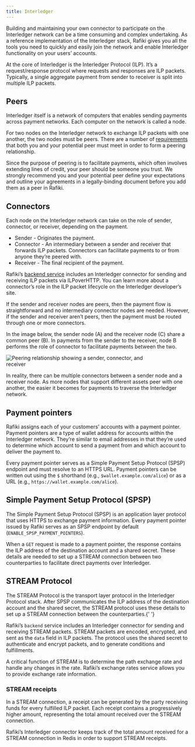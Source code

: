 ```yaml
---
title: Interledger
---
```



Building and maintaining your own connector to participate on the Interledger network can be a time consuming and complex undertaking. As a reference implementation of the Interledger stack, Rafiki gives you all the tools you need to quickly and easily join the network and enable Interledger functionality on your users’ accounts.

At the core of Interledger is the Interledger Protocol (ILP). It’s a request/response protocol where requests and responses are ILP packets. Typically, a single aggregate payment from sender to receiver is split into multiple ILP packets.

## Peers

Interledger itself is a network of computers that enables sending payments across payment networks. Each computer on the network is called a node.

For two nodes on the Interledger network to exchange ILP packets with one another, the two nodes must be peers. There are a number of [requirements](/integration/before-you-begin#add-peer) that both you and your potential peer must meet in order to form a peering relationship.

Since the purpose of peering is to facilitate payments, which often involves extending lines of credit, your peer should be someone you trust. We strongly recommend you and your potential peer define your expectations and outline your agreements in a legally-binding document before you add them as a peer in Rafiki.

## Connectors

Each node on the Interledger network can take on the role of sender, connector, or receiver, depending on the payment.

- Sender - Originates the payment.
- Connector - An intermediary between a sender and receiver that forwards ILP packets. Connectors can facilitate payments to or from anyone they’re peered with.
- Receiver - The final recipient of the payment.

Rafiki’s [backend service](/integration/deployment/services/backend-service) includes an Interledger connector for sending and receiving ILP packets via <LinkOut href="https://interledger.org/developers/rfcs/ilp-over-http/">ILPoverHTTP</LinkOut>. You can learn more about a connector’s role in the ILP packet lifecycle on the <LinkOut href="https://interledger.org/developers/rfcs/interledger-protocol/#ilp-packet-lifecycle">Interledger developer’s site</LinkOut>.

If the sender and receiver nodes are peers, then the payment flow is straightforward and no intermediary connector nodes are needed. However, if the sender and receiver aren’t peers, then the payment must be routed through one or more connectors.

In the image below, the sender node (A) and the receiver node (C) share a common peer (B). In payments from the sender to the receiver, node B performs the role of connector to facilitate payments between the two.

<img
  src='/img/components-interledger.png'
  alt='Peering relationship showing a sender, connector, and receiver'
  style='max-width:400px'
/>

In reality, there can be multiple connectors between a sender node and a receiver node. As more nodes that support different assets peer with one another, the easier it becomes for payments to traverse the Interledger network.

## Payment pointers

Rafiki assigns each of your customers’ accounts with a payment pointer. Payment pointers are a type of wallet address for accounts within the Interledger network. They’re similar to email addresses in that they’re used to determine which account to send a payment from and which account to deliver the payment to.

Every payment pointer serves as a Simple Payment Setup Protocol (SPSP) endpoint and must resolve to an HTTPS URL. Payment pointers can be written out using the `$` shorthand (e.g., `$wallet.example.com/alice`) or as a URL (e.g., `https://wallet.example.com/alice`).

## Simple Payment Setup Protocol (SPSP)

The <LinkOut href='https://interledger.org/developers/rfcs/simple-payment-setup-protocol/'>Simple Payment Setup Protocol (SPSP)</LinkOut> is an application layer protocol that uses HTTPS to exchange payment information.
Every payment pointer issued by Rafiki serves as an SPSP endpoint by default (`ENABLE_SPSP_PAYMENT_POINTERS`).

When a `GET` request is made to a payment pointer, the response contains the ILP address of the destination account and a shared secret. These details are needed to set up a STREAM connection between two counterparties to facilitate direct payments over Interledger.

## STREAM Protocol

The <LinkOut href='https://interledger.org/developers/rfcs/stream-protocol/'>STREAM Protocol</LinkOut> is the transport layer protocol in the Interledger Protocol stack. After
SPSP communicates the ILP address of the destination account and the shared secret,
the STREAM protocol uses these details to set up a STREAM connection between the
counterparties.{' '}

Rafiki’s `backend` service includes an Interledger connector for sending and receiving STREAM packets. STREAM packets are encoded, encrypted, and sent as the `data` field in ILP packets. The protocol uses the shared secret to authenticate and encrypt packets, and to generate conditions and fulfillments.

A critical function of STREAM is to determine the path exchange rate and handle any changes in the rate. Rafiki’s exchange rates service allows you to provide exchange rate information.

### STREAM receipts

In a STREAM connection, a <LinkOut href="https://interledger.org/developers/rfcs/stream-receipts/">receipt</LinkOut> can be generated by the party receiving funds for every fulfilled ILP packet. Each receipt contains a progressively higher amount, representing the total amount received over the STREAM connection.

Rafiki’s Interledger connector keeps track of the total amount received for a STREAM connection in Redis in order to support STREAM receipts.
